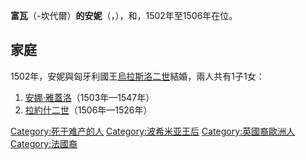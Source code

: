 {{Multiple issues|
{{Expand language|1=en|time=2021-01-01T04:20:15+00:00}}
{{Unreferenced|time=2021-01-01T04:20:15+00:00}}
}}
{{Infobox royalty|consort=yes
| name        = 富瓦-坎代爾的安妮
| image       = Anne de Foix.jpg
| succession  = 匈牙利和波希米亞王后
| reign       = 1502年9月29日 — 1506年7月26日
| birth_date  = 1484年
| death_date  = {{Death date and age|1506|7|26|1484|df=y}}
| death_place = [[布達|布達]]
| father      = [[加斯頓二世_(富瓦-坎代爾)|加斯頓二世]]
| mother      = [[富瓦的凱瑟琳|富瓦的凱瑟琳]]
}}
'''富瓦'''（-坎代爾）'''的安妮'''（{{lang-fr|Anne de Foix}}，{{bd|1484年||1506年|7月26日}}），{{le|匈牙利王后|List of Hungarian consorts|匈牙利}}和{{le|波希米亞王后|List of Bohemian consorts}}，1502年至1506年在位。

== 家庭 ==
1502年，安妮與匈牙利國王[[烏拉斯洛二世|烏拉斯洛二世]]結婚，兩人共有1子1女：
# [[安娜·雅蓋洛|安娜·雅蓋洛]]（1503年—1547年）
# [[拉約什二世|拉約什二世]]（1506年—1526年）

[[Category:死于难产的人|Category:死于难产的人]]
[[Category:波希米亚王后|Category:波希米亚王后]]
[[Category:英國裔歐洲人|Category:英國裔歐洲人]]
[[Category:法國裔|Category:法國裔]]
